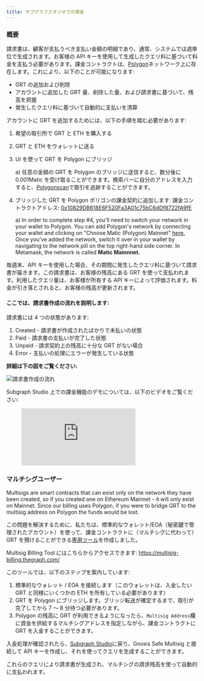 ```yaml
---
title: サブグラフスタジオでの課金
---
```


### 概要

請求書は、顧客が支払うべき支払い金額の明細であり、通常、システムでは週単位で生成されます。お客様の API キーを使用して生成したクエリ料に基づいて料金を支払う必要があります。課金コントラクトは、[Polygon](https://polygon.technology/)ネットワーク上に存在します。これにより、以下のことが可能になります:

- GRT の追加および削除
- アカウントに追加した GRT 量、削除した量、および請求書に基づいて、残高を把握
- 発生したクエリ料に基づいて自動的に支払いを清算

アカウントに GRT を追加するためには、以下の手順を踏む必要があります:

1. 希望の取引所で GRT と ETH を購入する
2. GRT と ETH をウォレットに送る
3. UI を使って GRT を Polygon にブリッジ

   a) 任意の金額の GRT を Polygon のブリッジに送信すると、数分後に 0.001Matic を受け取ることができます。検索バーに自分のアドレスを入力すると、[Polygonscan](https://polygonscan.com/)で取引を追跡することができます。

4. ブリッジした GRT を Polygon ポリゴンの課金契約に追加します: 課金コントラクトアドレス: [0x10829DB618E6F520Fa3A01c75bC6dDf8722fA9fE](https://polygonscan.com/address/0x10829DB618E6F520Fa3A01c75bC6dDf8722fA9fE)

   a) In order to complete step #4, you'll need to switch your network in your wallet to Polygon. You can add Polygon's network by connecting your wallet and clicking on "Choose Matic (Polygon) Mainnet" [here.](https://chainlist.org/) Once you've added the network, switch it over in your wallet by navigating to the network pill on the top right-hand side corner. In Metamask, the network is called **Matic Mainnnet.**

毎週末、API キーを使用した場合、その期間に発生したクエリ料に基づいて請求書が届きます。この請求書は、お客様の残高にある GRT を使って支払われます。利用したクエリ量は、お客様が所有する API キーによって評価されます。料金が引き落とされると、お客様の残高が更新されます。

#### ここでは、請求書作成の流れを説明します:

請求書には 4 つの状態があります:

1. Created - 請求書が作成されたばかりで未払いの状態
2. Paid - 請求書の支払いが完了した状態
3. Unpaid - 請求契約上の残高に十分な GRT がない場合
4. Error - 支払いの処理にエラーが発生している状態

**詳細は下の図をご覧ください:**

![請求書作成の流れ](/img/billing-flow.png)

Subgraph Studio 上での課金機能のデモについては、以下のビデオをご覧ください:

<figure className="video-container">
  <iframe
    className="video-iframe"
    src="https://www.youtube.com/embed/UrfIpm-Vlgs"
    title="YouTube ビデオプレイヤー"
    frameBorder="0"
    allowFullScreen
></iframe>
</figure>

### マルチシグユーザー

Multisigs are smart contracts that can exist only on the network they have been created, so if you created one on Ethereum Mainnet - it will only exist on Mainnet. Since our billing uses Polygon, if you were to bridge GRT to the multisig address on Polygon the funds would be lost.

この問題を解決するために、私たちは、標準的なウォレット/EOA（秘密鍵で管理されたアカウント）を使って、課金コントラクトに（マルチシグに代わって）GRT を預けることができる[専用ツール](https://multisig-billing.thegraph.com/)を作成しました。

Multisig Billing Tool にはこちらからアクセスできます: https://multisig-billing.thegraph.com/

このツールでは、以下のステップを案内しています:

1. 標準的なウォレット / EOA を接続します（このウォレットは、入金したい GRT と同様にいくつかの ETH を所有している必要があります）
2. GRT を Polygon にブリッジします。ブリッジ転送が確定するまで、取引が完了してから 7 ～ 8 分待つ必要があります。
3. Polygon の残高に GRT が利用できるようになったら、`Multisig Address`欄に資金を供給するマルチシグアドレスを指定しながら、課金コントラクトに GRT を入金することができます。

入金処理が確認されたら、[Subgraph Studio](https://thegraph.com/studio/)に戻り、Gnosis Safe Multisig と接続して API キーを作成し、それを使ってクエリを生成することができます。

これらのクエリにより請求書が生成され、マルチシグの請求残高を使って自動的に支払われます。
